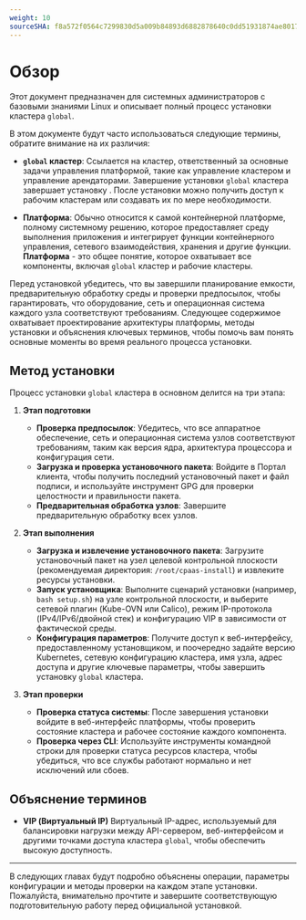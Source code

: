 ```yaml
---
weight: 10
sourceSHA: f8a572f0564c7299830d5a009b84893d6882878640c0dd51931874ae8017c2e4
---
```


# Обзор

Этот документ предназначен для системных администраторов с базовыми знаниями Linux и описывает полный процесс установки кластера <Term name="productShort" /> `global`.

В этом документе будут часто использоваться следующие термины, обратите внимание на их различия:

- **`global` кластер**: Ссылается на кластер, ответственный за основные задачи управления платформой, такие как управление кластером и управление арендаторами. Завершение установки `global` кластера завершает установку <Term name="productShort" />. После установки можно получить доступ к рабочим кластерам или создавать их по мере необходимости.

- **Платформа**: Обычно относится к самой контейнерной платформе, полному системному решению, которое предоставляет среду выполнения приложения и интегрирует функции контейнерного управления, сетевого взаимодействия, хранения и другие функции. **Платформа** - это общее понятие, которое охватывает все компоненты, включая `global` кластер и рабочие кластеры.

<Directive type="info" title="ИНФОРМАЦИЯ">
  Перед установкой убедитесь, что вы завершили планирование емкости, предварительную обработку среды и проверки предпосылок, чтобы гарантировать, что оборудование, сеть и операционная система каждого узла соответствуют требованиям.
  Следующее содержимое охватывает проектирование архитектуры платформы, методы установки и объяснения ключевых терминов, чтобы помочь вам понять основные моменты во время реального процесса установки.
</Directive>

## Метод установки

Процесс установки `global` кластера в основном делится на три этапа:

1. **Этап подготовки**
   - **Проверка предпосылок**: Убедитесь, что все аппаратное обеспечение, сеть и операционная система узлов соответствуют требованиям, таким как версия ядра, архитектура процессора и конфигурация сети.
   - **Загрузка и проверка установочного пакета**: Войдите в Портал клиента, чтобы получить последний установочный пакет и файл подписи, и используйте инструмент GPG для проверки целостности и правильности пакета.
   - **Предварительная обработка узлов**: Завершите предварительную обработку всех узлов.

2. **Этап выполнения**
   - **Загрузка и извлечение установочного пакета**: Загрузите установочный пакет на узел целевой контрольной плоскости (рекомендуемая директория: `/root/cpaas-install`) и извлеките ресурсы установки.
   - **Запуск установщика**: Выполните сценарий установки (например, `bash setup.sh`) на узле контрольной плоскости, и выберите сетевой плагин (Kube-OVN или Calico), режим IP-протокола (IPv4/IPv6/двойной стек) и конфигурацию VIP в зависимости от фактической среды.
   - **Конфигурация параметров**: Получите доступ к веб-интерфейсу, предоставленному установщиком, и поочередно задайте версию Kubernetes, сетевую конфигурацию кластера, имя узла, адрес доступа и другие ключевые параметры, чтобы завершить установку `global` кластера.

3. **Этап проверки**
   - **Проверка статуса системы**: После завершения установки войдите в веб-интерфейс платформы, чтобы проверить состояние кластера и рабочее состояние каждого компонента.
   - **Проверка через CLI**: Используйте инструменты командной строки для проверки статуса ресурсов кластера, чтобы убедиться, что все службы работают нормально и нет исключений или сбоев.

## Объяснение терминов

- **VIP (Виртуальный IP)**
  Виртуальный IP-адрес, используемый для балансировки нагрузки между API-сервером, веб-интерфейсом и другими точками доступа кластера `global`, чтобы обеспечить высокую доступность.

---

В следующих главах будут подробно объяснены операции, параметры конфигурации и методы проверки на каждом этапе установки. Пожалуйста, внимательно прочтите и завершите соответствующую подготовительную работу перед официальной установкой.
